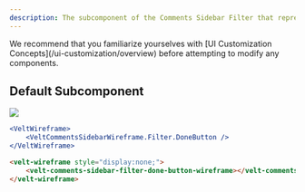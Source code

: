 ```yaml
---
description: The subcomponent of the Comments Sidebar Filter that represents the Done Button
---
```


<Note>
We recommend that you familiarize yourselves with [UI Customization Concepts](/ui-customization/overview) before attempting to modify any components.
</Note>


## Default Subcomponent

![](/images/customization/filter-done.png)
<RequestExample>

```jsx React / Next.js
<VeltWireframe>
    <VeltCommentsSidebarWireframe.Filter.DoneButton />
</VeltWireframe>
```


```HTML HTML
<velt-wireframe style="display:none;">
    <velt-comments-sidebar-filter-done-button-wireframe></velt-comments-sidebar-filter-done-button-wireframe>
</velt-wireframe>
```
</RequestExample>

